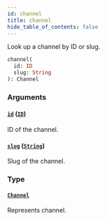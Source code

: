 ```yaml
---
id: channel
title: channel
hide_table_of_contents: false
---
```


Look up a channel by ID or slug.

```graphql
channel(
  id: ID
  slug: String
): Channel
```

### Arguments

#### [`id`](#) ([`ID`](../../../developer/api-reference/scalars/id))

ID of the channel.

#### [`slug`](#) ([`String`](../../../developer/api-reference/scalars/string))

Slug of the channel.

### Type

#### [`Channel`](../../../developer/api-reference/objects/channel)

Represents channel.
